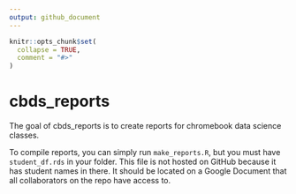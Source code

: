 ```yaml
---
output: github_document
---
```


<!-- README.md is generated from README.Rmd. Please edit that file -->

```r
knitr::opts_chunk$set(
  collapse = TRUE,
  comment = "#>"
)
```
# cbds_reports

The goal of cbds_reports is to create reports for chromebook data science classes.  

To compile reports, you can simply run `make_reports.R`, but you must have `student_df.rds` in your folder.  This file is not hosted on GitHub because it has student names in there.  It should be located on a Google Document that all collaborators on the repo have access to.
